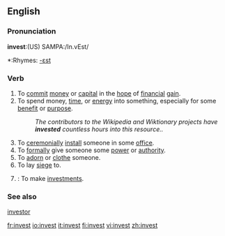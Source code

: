 ==English==

===Pronunciation===
'''invest''':(US) SAMPA:/In.vEst/
*:Rhymes: [[Rhymes:English:-ɛst|-ɛst]]

===Verb===
{{en-verb}}

# To [[commit]] [[money]] or [[capital]] in the [[hope]] of [[financial]] [[gain]].
# To spend money, [[time]], or [[energy]] into something, especially for some [[benefit]] or [[purpose]].
#:''The contributors to the Wikipedia and Wiktionary projects have '''invested''' countless hours into this resource..''
# To [[ceremonially]] [[install]] someone in some [[office]].
# To [[formally]] give someone some [[power]] or [[authority]].
# To [[adorn]] or [[clothe]] someone.
# To lay [[siege]] to.
# {{intransitive}}: To make [[investments]].

===See also===
[[investor]]

[[fr:invest]]
[[io:invest]]
[[it:invest]]
[[fi:invest]]
[[vi:invest]]
[[zh:invest]]